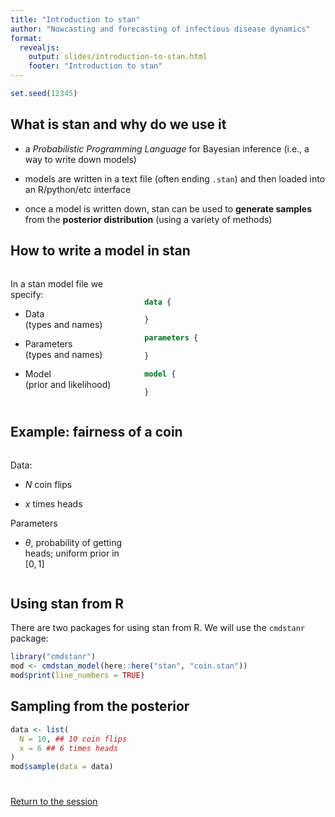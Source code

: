 ```yaml
---
title: "Introduction to stan"
author: "Nowcasting and forecasting of infectious disease dynamics"
format:
  revealjs:
    output: slides/introduction-to-stan.html
    footer: "Introduction to stan"
---
```


```r
set.seed(12345)
```

## What is stan and why do we use it

- a *Probabilistic Programming Language* for Bayesian inference
  (i.e., a way to write down models)
  
- models are written in a text file (often ending `.stan`) and then loaded into an R/python/etc interface

- once a model is written down, stan can be used to **generate samples** from the **posterior distribution** (using a variety of methods)

## How to write a model in stan {.smaller}

:::: {.columns}

::: {.column width="40%"}
In a stan model file we specify:

- Data<br>(types and names)

- Parameters<br>(types and names)

- Model<br>(prior and likelihood)
:::

::: {.column width="60%"}
<br>

```stan
data {

}

parameters {

}

model {

}
```
:::
::::

## Example: fairness of a coin {.smaller}

:::: {.columns}

::: {.column width="40%"}

Data:

- $N$ coin flips

- $x$ times heads

Parameters

- $\theta$, probability of getting heads; uniform prior in $[0, 1]$

:::

::: {.column width="60%"}
<br>

```stan

```
:::
::::

## Using stan from R {.smaller}

There are two packages for using stan from R. We will use the `cmdstanr` package:

```r
library("cmdstanr")
mod <- cmdstan_model(here::here("stan", "coin.stan"))
mod$print(line_numbers = TRUE)
```

## Sampling from the posterior {.xmaller}

```r
data <- list(
  N = 10, ## 10 coin flips
  x = 6 ## 6 times heads
)
mod$sample(data = data)
```

#

[Return to the session](../R-Stan-and-statistical-concepts)
